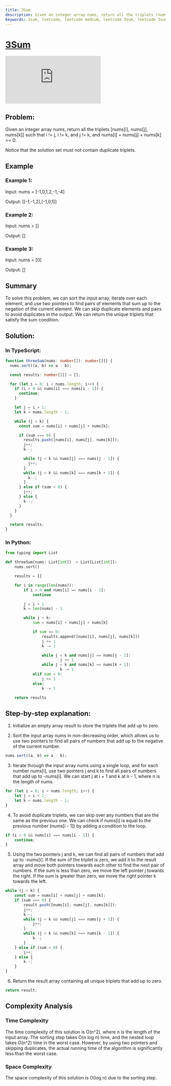 ```yaml
---
title: 3Sum
description: Given an integer array nums, return all the triplets [nums[i], nums[j], nums[k]] such that i != j, i != k, and j != k, and nums[i] + nums[j] + nums[k] == 0.
keywords: 3sum, leetcode, leetcode medium, leetcode 3sum, leetcode 3sum problem, leetcode 3sum solution, leetcode 3sum explanation, leetcode 3sum walkthrough, leetcode 3sum video, leetcode 3sum animation, leetcode 3sum explanation video, leetcode 3sum explanation animation, leetcode 3sum walkthrough video, leetcode 3sum walkthrough animation, leetcode 3sum problem explanation, leetcode 3sum problem walkthrough, leetcode 3sum problem video, leetcode 3sum problem animation, leetcode 3sum problem explanation video, leetcode 3sum problem explanation animation, leetcode 3sum problem walkthrough video, leetcode 3sum problem walkthrough animation, leetcode 3sum solution explanation, leetcode 3sum solution walkthrough, leetcode 3sum solution video, leetcode 3sum solution animation, leetcode 3sum solution explanation video, leetcode 3sum solution explanation animation, leetcode 3sum solution walkthrough video, leetcode 3sum solution walkthrough animation, leetcode 3sum problem solution explanation, leetcode 3sum problem solution walkthrough, leetcode 3sum problem solution video, leetcode 3sum problem solution animation, leetcode 3sum problem solution explanation video, leetcode 3sum problem solution explanation animation, leetcode 3sum problem solution walkthrough video, leetcode 3sum problem solution walkthrough animation, leetcode 3sum problem explanation solution, leetcode 3sum problem walkthrough solution, leetcode 3sum problem video solution, leetcode 3sum problem animation solution, leetcode 3sum problem explanation video solution, leetcode 3sum problem explanation animation solution, leetcode 3sum problem walkthrough video solution, leetcode 3sum problem walkthrough animation solution, leetcode 3sum solution explanation solution, leetcode 3sum solution walkthrough solution, leetcode 3sum solution video solution, leetcode 3sum solution animation solution, leetcode 3sum solution explanation video solution, leetcode 3sum solution explanation animation solution, leetcode 3sum solution walkthrough video solution, leetcode 3sum solution walkthrough animation solution, leetcode 3sum problem solution explanation solution, leetcode 3sum problem solution walkthrough solution, leetcode 3sum problem solution video solution, leetcode 3sum problem solution animation solution, leetcode 3sum
---
```




# [3Sum](https://leetcode.com/problems/3sum) <DifficultyChip difficulty="medium" />

<div className="iframe-container">
	<iframe className="responsive-iframe" src="https://www.youtube.com/embed/jzZsG8n2R9A"
					title="YouTube video player" frameBorder="0"
					allow="accelerometer; autoplay; clipboard-write; encrypted-media; gyroscope; picture-in-picture"
					allowFullScreen></iframe>
</div>

## Problem:

Given an integer array nums, return all the triplets [nums[i], nums[j], nums[k]] such that i != j, i != k, and j != k, and nums[i] + nums[j] + nums[k] == 0.

Notice that the solution set must not contain duplicate triplets.

## Example

### Example 1:

Input: nums = [-1,0,1,2,-1,-4]

Output: [[-1,-1,2],[-1,0,1]]

### Example 2:

Input: nums = []

Output: []

### Example 3:

Input: nums = [0]

Output: []

## Summary

To solve this problem, we can sort the input array, iterate over each element, and use two pointers to find pairs of elements that sum up to the negation of the current element. We can skip duplicate elements and pairs to avoid duplicates in the output. We can return the unique triplets that satisfy the sum condition.

## Solution:

### In TypeScript:

```typescript
function threeSum(nums: number[]): number[][] {
  nums.sort((a, b) => a - b);

  const results: number[][] = [];

  for (let i = 0; i < nums.length; i++) {
    if (i > 0 && nums[i] === nums[i - 1]) {
      continue;
    }

    let j = i + 1;
    let k = nums.length - 1;

    while (j < k) {
      const sum = nums[i] + nums[j] + nums[k];

      if (sum === 0) {
        results.push([nums[i], nums[j], nums[k]]);
        j++;
        k--;

        while (j < k && nums[j] === nums[j - 1]) {
          j++;
        }
        while (j < k && nums[k] === nums[k + 1]) {
          k--;
        }
      } else if (sum < 0) {
        j++;
      } else {
        k--;
      }
    }
  }

  return results;
}
```

### In Python:

```python
from typing import List

def threeSum(nums: List[int]) -> List[List[int]]:
	nums.sort()

	results = []

	for i in range(len(nums)):
		if i > 0 and nums[i] == nums[i - 1]:
			continue

		j = i + 1
		k = len(nums) - 1

		while j < k:
			sum = nums[i] + nums[j] + nums[k]

			if sum == 0:
				results.append([nums[i], nums[j], nums[k]])
				j += 1
				k -= 1

				while j < k and nums[j] == nums[j - 1]:
						j += 1
				while j < k and nums[k] == nums[k + 1]:
						k -= 1
			elif sum < 0:
				j += 1
			else:
				k -= 1

	return results
```

## Step-by-step explanation:

1. Initialize an empty array result to store the triplets that add up to zero.

2. Sort the input array nums in non-decreasing order, which allows us to use two pointers to find all pairs of numbers that add up to the negative of the current number.

```typescript
nums.sort((a, b) => a - b);
```

3. Iterate through the input array nums using a single loop, and for each number nums[i], use two pointers j and k to find all pairs of numbers that add up to -nums[i]. We can start j at i + 1 and k at n - 1, where n is the length of nums.

```typescript
for (let i = 0; i < nums.length; i++) {
	let j = i + 1;
	let k = nums.length - 1;
}
```

4. To avoid duplicate triplets, we can skip over any numbers that are the same as the previous one. We can check if nums[i] is equal to the previous number (nums[i - 1]) by adding a condition to the loop.

```typescript
if (i > 0 && nums[i] === nums[i - 1]) {
    continue;
}
```

5. Using the two pointers j and k, we can find all pairs of numbers that add up to -nums[i]. If the sum of the triplet is zero, we add it to the result array and move both pointers towards each other to find the next pair of numbers. If the sum is less than zero, we move the left pointer j towards the right. If the sum is greater than zero, we move the right pointer k towards the left.

```typescript
while (j < k) {
    const sum = nums[i] + nums[j] + nums[k];
    if (sum === 0) {
        result.push([nums[i], nums[j], nums[k]]);
        j++;
        k--;
        while (j < k && nums[j] === nums[j + 1]) {
            j++;
        }
        while (j < k && nums[k] === nums[k - 1]) {
            k--;
        }
    } else if (sum < 0) {
        j++;
    } else {
        k--;
    }
}
```

6. Return the result array containing all unique triplets that add up to zero.

```typescript
return result;
```

## Complexity Analysis

### Time Complexity

The time complexity of this solution is O(n^2), where n is the length of the input array. The sorting step takes O(n log n) time, and the nested loop takes O(n^2) time in the worst case. However, by using two pointers and skipping duplicates, the actual running time of the algorithm is significantly less than the worst case.

### Space Complexity

The space complexity of this solution is O(log n) due to the sorting step.
